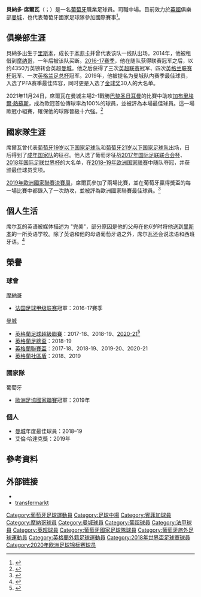 {{expand language|1=en|page=|time=2019-09-12T20:15:41+00:00}}
{{noteTA
|G1=Football
|G2=laliga
|G3=UEFA
|T=zh-hans:贝尔纳多·席尔瓦;zh-hk:賓拿度·施華;zh-tw:貝納多·席爾瓦;
|1=zh-hans:席尔瓦;zh-hk:施華;zh-tw:席爾瓦;
|2=zh-hans:贝尔纳多;zh-hk:賓拿度;zh-tw:貝納多;
}}

{{Infobox football biography
|name = 貝納多·席爾瓦<br />Bernardo Silva
|image = Por-Mar (9) (cropped).jpg
|image_size = 
|caption = 2018
|fullname = Bernardo Mota Veiga de Carvalho e Silva
|birth_date = {{Birth date and age|1994|8|10|df=y}}
|birth_place = {{POR}}[[里斯本|里斯本]]
|height = {{height|m=1.73}}
|position = [[中场|中场]] [[右翼鋒|右翼鋒]]
|currentclub =  [[曼彻斯特城足球俱乐部|曼城]] 
|clubnumber = 20
|youthyears1 = 2002–2013 
| youthclubs1 = [[里斯本與本菲卡體育|本菲卡]]
<!-- LEAGUE STATS ONLY -->
|years1 = 2013–2015 
| clubs1 = [[賓菲加體育B隊|賓菲加B隊]] 
| caps1 = 38 
| goals1 = 7
|years2 = 2013–2015 
| clubs2 = [[里斯本與本菲卡體育|本菲卡]] 
| caps2 = 1 
| goals2 = 0
|years3 = 2014–2015      
| clubs3 = → [[摩納哥體育會足球會|摩納哥]]
| caps3 = 15 
| goals3 = 2<!--DO NOT REMOVE LOAN PERIOD-->
|years4 = 2015–2017
| clubs4 = [[摩納哥體育會足球會|摩納哥]] 
| caps4 = 86
| goals4 = 22
|years5 = 2017–
| clubs5 = [[曼彻斯特城足球俱乐部|曼城]] 
| caps5 = 162
| goals5 = 29
| nationalyears1 = 2013
| nationalteam1 = [[葡萄牙19歲以下國家足球隊|葡萄牙U19]] 
| nationalcaps1 = 13 
| nationalgoals1 = 2
| nationalyears2 = 2013–2015
| nationalteam2 = [[葡萄牙21歲以下國家足球隊|葡萄牙U21]]
| nationalcaps2 = 14
| nationalgoals2 = 6
| nationalyears3 = 2015–
| nationalteam3 = [[葡萄牙國家足球隊|葡萄牙]] 
| nationalcaps3 = 66
| nationalgoals3 = 8
|club-update =  2022年4月20日
|nationalteam-update = 2022年3月29日
}}

'''貝納多·席爾瓦'''（{{lang-pt|Bernardo Silva}}；{{bd|1994年|8月10日}}）是一名[[葡萄牙|葡萄牙]]職業足球員。司職中場。目前效力於[[英超|英超]]俱樂部[[曼彻斯特城足球俱乐部|曼城]]，也代表葡萄牙國家足球隊參加國際賽事<ref>{{cite news|url=http://www.record.xl.pt/Futebol/selecoes/interior.aspx?content_id=833181|title=Sub-19: Rui Silva substitui José Costa|trans_title=Sub-19: Rui Silva replaces José Costa|publisher=Record|language=pt|date=2013-07-14|accessdate=2013-07-14|deadurl=yes|archiveurl=https://web.archive.org/web/20150924150341/http://www.record.xl.pt/Futebol/selecoes/interior.aspx?content_id=833181|archivedate=2015年9月24日}}</ref>。

== 俱樂部生涯 ==
貝納多出生于[[里斯本|里斯本]]，成长于[[本菲卡足球俱乐部|本菲卡]]并曾代表该队一线队出场。2014年，他被租借到[[摩纳哥足球俱乐部|摩纳哥]]，一年后被该队买断。[[2016年至2017年法国足球甲级联赛|2016-17赛季]]，他在随队获得联赛冠军之后，以约4350万英镑转会英超[[曼城足球俱乐部|曼城]]。他之后获得了三次[[英超联赛|英超联赛]]冠军、四次[[英格兰联赛杯|英格兰联赛杯]]冠军、一次[[英格兰足总杯|英格兰足总杯]]冠军。2019年，他被提名为曼城队内赛季最佳球员，入选了PFA赛季最佳阵容，同时更是入选了[[金球奖_(足球)|金球奖]]30人的大名单。

2021年11月24日，席爾瓦在曼城主場2-1戰勝[[巴黎圣日耳曼足球俱乐部|巴黎圣日耳曼]]的比賽中助攻[[加布里埃爾·熱蘇斯|加布里埃爾·熱蘇斯]]，成為歐冠首位傳球率為100%的球員，並被評為本場最佳球員。這一場歐冠小組賽，確保他的球隊晉級十六強。<ref>{{Cite web|title=CITY 2-1 PSG: WATCH ALL OF BERNARDO'S 47 SUCCESSFUL PASSES|url=https://www.mancity.com/citytv/mens/man-city-psg-every-bernardo-silva-pass-63773542|date=2021-11-26|website=Manchester City FC|language=en}}</ref>

== 國家隊生涯 ==
席爾瓦曾代表[[葡萄牙19岁以下国家足球队|葡萄牙19岁以下国家足球队]]和[[葡萄牙21岁以下国家足球队|葡萄牙21岁以下国家足球队]]出场，日后得到了[[葡萄牙国家足球队|成年国家队]]的征召。他入选了葡萄牙征战[[2017年国际足联联合会杯|2017年国际足联联合会杯]]、[[2018年国际足联世界杯|2018年国际足联世界杯]]的大名单，在[[2018–19年欧洲国家联赛|2018–19年欧洲国家联赛]]中随队夺冠，并获颁最佳球员奖项。

[[2019年歐洲國家聯賽決賽周|2019年歐洲國家聯賽決賽周]]，席爾瓦參加了兩場比賽，並在葡萄牙贏得獎盃的每一場比賽中都錄入了一次助攻，並被評為歐洲國家聯賽最佳球員。<ref>{{Cite web |url=https://www.uefa.com/uefanationsleague/news/0253-0d81efc3f60a-0d39c305041d-1000--bernardo-silva-and-frenkie-de-jong-win-nations-league-awards/?referrer=%2Fuefanationsleague%2Fnews%2Fnewsid%3D2609449 |title=Bernardo Silva and Frenkie de Jong win Nations League awards |access-date=2020-08-13 |archive-date=2019-06-10 |archive-url=https://web.archive.org/web/20190610003102/https://www.uefa.com/uefanationsleague/news/newsid=2609449.html |dead-url=no }}</ref>

== 個人生活 ==
席尔瓦的英语被媒体描述为 "完美"，部分原因是他的父母在他6岁时将他送到[[里斯本|里斯本]]的一所英语学校。除了英语和他的母语葡萄牙语之外，席尔瓦还会说法语和西班牙语。<ref>{{cite web |last1=Matallans |first1=Javier |title=Bernardo Silva: "You can never write Real Madrid off" |url=https://en.as.com/en/2020/05/21/football/1590083237_875766.html|website=AS|date=2020-05-12}}</ref>

== 榮譽 ==
=== 球會 ===
;{{flagicon|FRA}} [[摩納哥體育會足球會|摩納哥]]
* [[法国足球甲级联赛|法国足球甲级联赛]]冠軍：2016-17賽季

;{{flagicon|ENG}} [[曼彻斯特城足球俱乐部|曼城]]
* [[英格蘭足球超級聯賽|英格蘭足球超級聯賽]]：2017-18、2018-19、[[2020年至2021年英格蘭足球超級聯賽|2020-21]]<ref>{{cite news|url=https://www.mancity.com/news/mens/manchester-city-premier-league-champions-63756355|title=MANCHESTER CITY CROWNED 2020-21 PREMIER LEAGUE CHAMPIONS|date=2021-05-11|work=Manchester City FC|language=en}}</ref>
* [[英格蘭足總盃|英格蘭足總盃]]：2018-19
* [[英格蘭聯賽盃|英格蘭聯賽盃]]：2017-18、2018-19、2019-20、2020-21
* [[英格蘭社區盾|英格蘭社區盾]]：2018、2019

=== 國家隊 ===
;{{flagicon|POR}} 葡萄牙
*[[歐洲足協國家聯賽|歐洲足協國家聯賽]]冠軍：2019年

=== 個人 ===
* [[曼彻斯特城足球俱乐部|曼城]]年度最佳球員：2018–19 
* 艾倫·哈達克獎：2019年

==參考資料==
{{Reflist}}

== 外部链接 ==
*{{Soccerway|bernardo-mota-veiga-de-carvalho-e-silva/298753}}
*[http://www.transfermarkt.co.uk/pablo-armero/profil/spieler/241641 transfermarkt]

{{曼城球員名單}}
{{2017年洲際國家盃葡萄牙參賽名單}}
{{2018年世界盃足球賽葡萄牙參賽名單}}
{{2020年欧洲足球锦标赛葡萄牙参赛名单}}

{{2018-2019年英超PFA年度最佳陣容}}
{{2021-2022年英超PFA年度最佳陣容}}
{{DEFAULTSORT:Silva, Bernardo}}
[[Category:葡萄牙足球運動員|Category:葡萄牙足球運動員]]
[[Category:足球中場|Category:足球中場]]
[[Category:賓菲加球員|Category:賓菲加球員]]
[[Category:摩納哥球員|Category:摩納哥球員]]
[[Category:曼城球員|Category:曼城球員]]
[[Category:葡超球員|Category:葡超球員]]
[[Category:法甲球員|Category:法甲球員]]
[[Category:英超球員|Category:英超球員]]
[[Category:葡萄牙國家足球隊球員|Category:葡萄牙國家足球隊球員]]
[[Category:葡萄牙旅外足球運動員|Category:葡萄牙旅外足球運動員]]
[[Category:英格蘭外籍足球運動員|Category:英格蘭外籍足球運動員]]
[[Category:2018年世界盃足球賽球員|Category:2018年世界盃足球賽球員]]
[[Category:2020年欧洲足球锦标赛球员|Category:2020年欧洲足球锦标赛球员]]